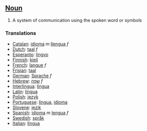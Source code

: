 ==[[Noun]]==
#A system of communication using the spoken word or symbols

===Translations===
*[[Catalan]]: [[idioma]] ''m'' [[llengua]] ''f''
*[[Dutch]]: [[taal]] ''f''
*[[Esperanto]]: [[lingvo]]
*[[Finnish]]: [[kieli]]
*[[French]]: [[langue]] ''f''
*[[Frisian]]: [[taal]]
*[[German]]: [[Sprache]] ''f''
*[[Hebrew]]: [[שפה]] ''f''
*[[Interlingua]]: [[lingua]]
*[[Latin]]: [[lingua]]
*[[Polish]]: [[język]]
*[[Portuguese]]: [[língua]], [[idioma]]
*[[Slovene]]: [[jezik]]
*[[Spanish]]: [[idioma]] ''m'' [[lengua]] ''f''
*[[Swedish]]: [[språk]]
*[[Italian]]: [[lingua]]